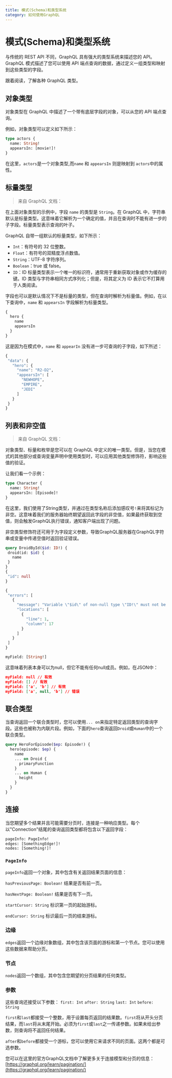 ```yaml
---
title: 模式(Schema)和类型系统
category: 如何使用GraphQL
---
```


# 模式(Schema)和类型系统

与传统的 REST API 不同，GraphQL 具有强大的类型系统来描述您的 API。GraphQL 模式描述了您可以使用 API 端点查询的数据，通过定义一组类型和映射到这些类型的字段。

跟着阅读，了解各种 GraphQL 类型。

## 对象类型

对象类型在 GraphQL 中描述了一个带有底层字段的对象，可以从您的 API 端点查询。

例如，对象类型可以定义如下所示：

```graphql
type actors {
  name: String!
  appearsIn: [movie!]!
}
```

在这里，`actors`是一个对象类型,而`name` 和 `appearsIn` 则是映射到 `actors`中的属性。

## 标量类型

> 来自 GraphQL 文档：

在上面对象类型的示例中，字段 `name` 的类型是 `String`。在 GraphQL 中，字符串默认是标量类型。这意味着它解析为一个确定的值，并且在查询时不能有进一步的子字段。标量类型表示查询的叶子。

GraphQL 自带一组默认的标量类型，如下所示：

- `Int`：有符号的 32 位整数。
- `Float`：有符号的双精度浮点数值。
- `String`：UTF-8 字符序列。
- `Boolean`：true 或 false。
- `ID`：ID 标量类型表示一个唯一的标识符，通常用于重新获取对象或作为缓存的键。ID 类型与字符串相同方式序列化；但是，将其定义为 ID 表示它不打算用于人类阅读。

字段也可以是默认情况下不是标量的类型，但在查询时解析为标量值。例如，在以下查询中，`name` 和 `appearsIn` 字段解析为标量类型。

```graphql
{
  hero {
    name
    appearsIn
  }
}
```

这是因为在模式中，`name` 和 `appearIn` 没有进一步可查询的子字段，如下所述：

```graphql
{
 "data": {
   "hero": {
     "name": "R2-D2",
     "appearsIn": [
       "NEWHOPE",
       "EMPIRE",
       "JEDI"
     ]
   }
 }
}
```

## 列表和非空值

> 来自 GraphQL 文档：

对象类型、标量和枚举是您可以在 GraphQL 中定义的唯一类型。但是，当您在模式的其他部分或查询变量声明中使用类型时，可以应用其他类型修饰符，影响这些值的验证。

让我们看一个示例：

```graphql
type Character {
  name: String!
  appearsIn: [Episode]!
}
```

在这里，我们使用了String类型，并通过在类型名称后添加感叹号`!`来将其标记为非空。这意味着我们的服务器始终期望返回此字段的非空值，如果最终获取到空值，则会触发GraphQL执行错误，通知客户端出现了问题。

非空类型修饰符还可用于为字段定义参数，导致GraphQL服务器在GraphQL字符串或变量中传递空值时返回验证错误。


```graphql
query DroidById($id: ID!) {
 droid(id: $id) {
   name
 }
}
{
 "id": null
}
```

```graphql
{
 "errors": [
   {
     "message": "Variable \"$id\" of non-null type \"ID!\" must not be null.",
     "locations": [
       {
         "line": 1,
         "column": 17
       }
     ]
   }
 ]
}
```

```graphql
myField: [String!]
```
这意味着列表本身可以为null，但它不能有任何null成员。例如，在JSON中：

```json
myField: null // 有效
myField: [] // 有效
myField: ['a', 'b'] // 有效
myField: ['a', null, 'b'] // 错误

```

## 联合类型

当查询返回一个联合类型时，您可以使用`... on`来指定特定返回类型的查询字段。这些也被称为内联片段。例如，下面的`hero`查询返回`Droid`或`Human`中的一个联合类型。

```graphql
query HeroForEpisode($ep: Episode!) {
  hero(episode: $ep) {
    name
    ... on Droid {
      primaryFunction
    }
    ... on Human {
      height
    }
  }
}
```

## 连接

当您期望多个结果并且可能需要分页时，连接是一种响应类型。每个以"Connection"结尾的查询返回类型都将包含以下返回字段：

```graphql
pageInfo: PageInfo!
edges: [SomethingEdge!]!
nodes: [Something!]!
```

### `PageInfo`

`pageInfo`返回一个对象，其中包含有关返回结果页面的信息：

`hasPreviousPage: Boolean!`
结果是否有前一页。

`hasNextPage: Boolean!`
结果是否有下一页。

`startCursor: String`
标识第一页的起始游标。

`endCursor: String`
标识最后一页的结束游标。

### 边缘

`edges`返回一个边缘对象数组，其中包含该页面的游标和第一个节点。您可以使用这些数据来帮助分页。

### 节点

`nodes`返回一个数组，其中包含您期望的分页结果的任何类型。

### 参数

这些查询还接受以下参数：
`first: Int`
`after: String`
`last: Int`
`before: String`

`first`和`last`都接受一个整数，用于设置每页返回的结果数。`first`将从开头分页结果，而`last`将从末尾开始。必须为`first`或`last`之一传递参数。如果未给出参数，则查询将不返回任何结果。

`after`和`before`都接受一个游标，您可以使用它来请求不同的页面。这两个都是可选参数。

您可以在这里的官方GraphQL文档中了解更多关于连接模型和分页的信息：[https://graphql.org/learn/pagination/](https://graphql.org/learn/pagination/)
